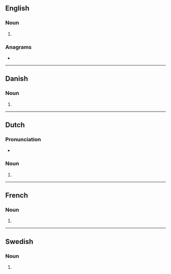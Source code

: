 {{also|Hangars}}
==English==

===Noun===
{{head|en|noun form}}

# {{plural of|en|hangar}}

===Anagrams===
* {{anagrams|en|a=aaghnrs|harangs}}

----

==Danish==

===Noun===
{{head|da|noun form}}

# {{inflection of|da|hangar||indef|gen|s}}

----

==Dutch==

===Pronunciation===
* {{audio|nl|Nl-hangars.ogg|Audio}}

===Noun===
{{head|nl|noun form}}

# {{nl-noun form of|pl|hangar}}

----

==French==

===Noun===
{{head|fr|noun form|g=m}}

# {{plural of|fr|hangar}}

----

==Swedish==

===Noun===
{{head|sv|noun form}}

# {{sv-noun-form-indef-gen|hangar}}